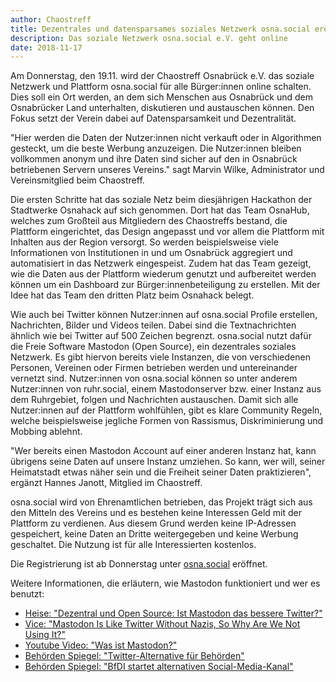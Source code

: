 ```yaml
---
author: Chaostreff
title: Dezentrales und datensparsames soziales Netzwerk osna.social eröffnet Donnerstag
description: Das soziale Netzwerk osna.social e.V. geht online
date: 2018-11-17
---
```


Am Donnerstag, den 19.11. wird der Chaostreff Osnabrück e.V. das soziale
Netzwerk und Plattform osna.social für alle Bürger:innen online schalten.
Dies soll ein Ort werden, an dem sich Menschen aus Osnabrück und dem
Osnabrücker Land unterhalten, diskutieren und austauschen können. Den
Fokus setzt der Verein dabei auf Datensparsamkeit und Dezentralität.

&quot;Hier werden die Daten der Nutzer:innen nicht verkauft oder in
Algorithmen gesteckt, um die beste Werbung anzuzeigen. Die Nutzer:innen
bleiben vollkommen anonym und ihre Daten sind sicher auf den in Osnabrück
betriebenen Servern unseres Vereins.&quot; sagt Marvin Wilke,
Administrator und Vereinsmitglied beim Chaostreff.

Die ersten Schritte hat das soziale Netz beim diesjährigen Hackathon der
Stadtwerke Osnahack auf sich genommen. Dort hat das Team OsnaHub, welches
zum Großteil aus Mitgliedern des Chaostreffs bestand, die Plattform
eingerichtet, das Design angepasst und vor allem die Plattform mit
Inhalten aus der Region versorgt. So werden beispielsweise viele
Informationen von Institutionen in und um Osnabrück aggregiert und
automatisiert in das Netzwerk eingespeist. Zudem hat das Team gezeigt, wie
die Daten aus der Plattform wiederum genutzt und aufbereitet werden können
um ein Dashboard zur Bürger:innenbeteiligung zu erstellen. Mit der Idee
hat das Team den dritten Platz beim Osnahack belegt.

Wie auch bei Twitter können Nutzer:innen auf osna.social Profile
erstellen, Nachrichten, Bilder und Videos teilen. Dabei sind die
Textnachrichten ähnlich wie bei Twitter auf 500 Zeichen begrenzt.
osna.social nutzt dafür die Freie Software Mastodon (Open Source), ein
dezentrales soziales Netzwerk. Es gibt hiervon bereits viele Instanzen,
die von verschiedenen Personen, Vereinen oder Firmen betrieben werden und
untereinander vernetzt sind. Nutzer:innen von osna.social können so unter
anderem Nutzer:innen von ruhr.social, einem Mastodonserver bzw. einer
Instanz aus dem Ruhrgebiet, folgen und Nachrichten austauschen. Damit sich
alle Nutzer:innen auf der Plattform wohlfühlen, gibt es klare Community
Regeln, welche beispielsweise jegliche Formen von Rassismus,
Diskriminierung und Mobbing ablehnt.

&quot;Wer bereits einen Mastodon Account auf einer anderen Instanz hat,
kann übrigens seine Daten auf unsere Instanz umziehen. So kann, wer will,
seiner Heimatstadt etwas näher sein und die Freiheit seiner Daten
praktizieren&quot;, ergänzt Hannes Janott, Mitglied im Chaostreff.

osna.social wird von Ehrenamtlichen betrieben, das Projekt trägt sich aus
den Mitteln des Vereins und es bestehen keine Interessen Geld mit der
Plattform zu verdienen. Aus diesem Grund werden keine IP-Adressen
gespeichert, keine Daten an Dritte weitergegeben und keine Werbung
geschaltet. Die Nutzung ist für alle Interessierten kostenlos.

Die Registrierung ist ab Donnerstag unter <a href="https://osna.social">osna.social</a> eröffnet.

Weitere Informationen, die erläutern, wie Mastodon funktioniert und wer es
benutzt:

<ul>
  <a href="https://heise.de/-3675432" rel="noreferer" target="_blank">
    <li>
      Heise: &quot;Dezentral und Open Source: Ist Mastodon das bessere
      Twitter?&quot;
    </li>
  </a>
  <a
    href="https://www.vice.com/en/article/783akg/mastodon-is-like-twitter-without-nazis-so-why-are-we-not-using-it"
    rel="noreferer"
    target="_blank"
  >
    <li>
      Vice: &quot;Mastodon Is Like Twitter Without Nazis, So Why Are We Not
      Using It?&quot;
    </li>
  </a>
  <a
    href="https://www.youtube.com/watch?v=IPSbNdBmWKE"
    rel="noreferer"
    target="_blank"
  >
    <li>Youtube Video: &quot;Was ist Mastodon?&quot;</li>
  </a>
  <a
    href="https://www.behoerden-spiegel.de/2020/03/05/twitter-alternative-fuer-behoerden/"
    rel="noreferer"
    target="_blank"
  >
    <li>Behörden Spiegel: &quot;Twitter-Alternative für Behörden&quot;</li>
  </a>
  <a
    href="https://www.behoerden-spiegel.de/2020/10/13/bfdi-startet-alternativen-social-media-kanal/"
    rel="noreferer"
    target="_blank"
  >
    <li>
      Behörden Spiegel: &quot;BfDI startet alternativen Social-Media-Kanal&quot;
    </li>
  </a>
</ul>
